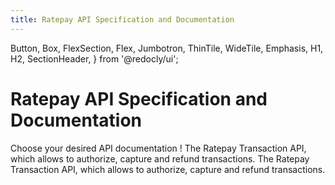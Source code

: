 ```yaml
---
title: Ratepay API Specification and Documentation
---
```



  Button,
  Box,
  FlexSection,
  Flex,
  Jumbotron,
  ThinTile,
  WideTile,
  Emphasis,
  H1,
  H2,
  SectionHeader,
} from '@redocly/ui';




<Jumbotron>
  <NavBar location={props.location} standalone={false} />
  <H1>Ratepay API Specification and Documentation</H1>
</Jumbotron>
<Box my={25}>
  <SectionHeader>
    Choose your desired <Emphasis> API documentation </Emphasis>!
  </SectionHeader>
  <FlexSection justifyContent="space-around" flexWrap="wrap">
    <ThinTile to="developer-portal/index.md" icon={icon3} header="Transaction API">
        The Ratepay Transaction API, which allows to authorize, capture and refund transactions.
    </ThinTile>
  </FlexSection>
    <FlexSection justifyContent="space-around" flexWrap="wrap">
    <ThinTile to="developer-portal/index.md" icon={icon3} header="Transaction API">
        The Ratepay Transaction API, which allows to authorize, capture and refund transactions.
    </ThinTile>
  </FlexSection>

</Box>